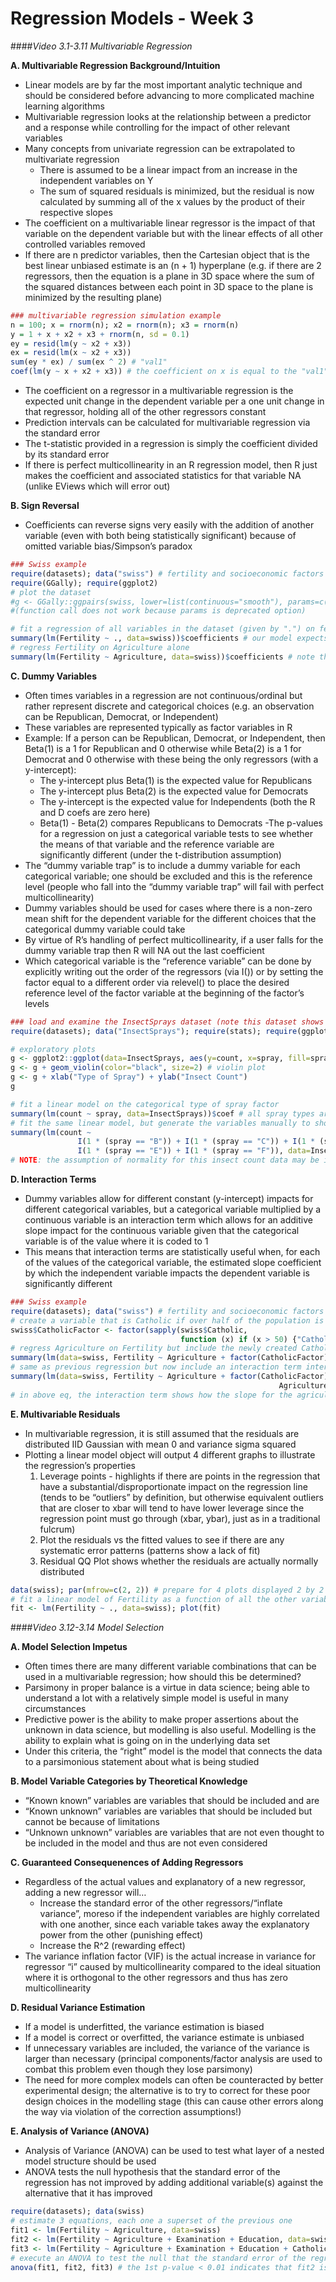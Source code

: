 Regression Models - Week 3
==============================================================

####*Video 3.1-3.11 Multivariable Regression*

**A. Multivariable Regression Background/Intuition**

- Linear models are by far the most important analytic technique and should be considered before advancing to more complicated machine learning algorithms
- Multivariable regression looks at the relationship between a predictor and a response while controlling for the impact of other relevant variables
- Many concepts from univariate regression can be extrapolated to multivariate regression
    - There is assumed to be a linear impact from an increase in the independent variables on Y
    - The sum of squared residuals is minimized, but the residual is now calculated by summing all of the x values by the product of their respective slopes
- The coefficient on a multivariable linear regressor is the impact of that variable on the dependent variable but with the linear effects of all other controlled variables removed
- If there are n predictor variables, then the Cartesian object that is the best linear unbiased estimate is an (n + 1) hyperplane (e.g. if there are 2 regressors, then the equation is a plane in 3D space where the sum of the squared distances between each point in 3D space to the plane is minimized by the resulting plane)

```r
### multivariable regression simulation example
n = 100; x = rnorm(n); x2 = rnorm(n); x3 = rnorm(n)
y = 1 + x + x2 + x3 + rnorm(n, sd = 0.1)
ey = resid(lm(y ~ x2 + x3))
ex = resid(lm(x ~ x2 + x3))
sum(ey * ex) / sum(ex ^ 2) # "val1"
coef(lm(y ~ x + x2 + x3)) # the coefficient on x is equal to the "val1" 
```

- The coefficient on a regressor in a multivariable regression is the expected unit change in the dependent variable per a one unit change in that regressor, holding all of the other regressors constant
- Prediction intervals can be calculated for multivariable regression via the standard error
- The t-statistic provided in a regression is simply the coefficient divided by its standard error
- If there is perfect multicollinearity in an R regression model, then R just makes the coefficient and associated statistics for that variable NA (unlike EViews which will error out)

**B. Sign Reversal**

- Coefficients can reverse signs very easily with the addition of another variable (even with both being statistically significant) because of omitted variable bias/Simpson's paradox

```r
### Swiss example
require(datasets); data("swiss") # fertility and socioeconomic factors for Swiss
require(GGally); require(ggplot2)
# plot the dataset
#g <- GGally::ggpairs(swiss, lower=list(continuous="smooth"), params=c(method="loess"))
#(function call does not work because params is deprecated option)

# fit a regression of all variables in the dataset (given by ".") on fertility and extract coefs
summary(lm(Fertility ~ ., data=swiss))$coefficients # our model expects a .17 percent decrease in fertility for every 1% increase in percentage of males involved in agriculture, all else constant
# regress Fertility on Agriculture alone
summary(lm(Fertility ~ Agriculture, data=swiss))$coefficients # note that the sign flips and stays significant because of omitted variable bias (when you control for the other relevant variables, we realize that "Agriculture" really has a negative impact on "Fertility" that is not controlled for in univariate regression)
```

**C. Dummy Variables**

- Often times variables in a regression are not continuous/ordinal but rather represent discrete and categorical choices (e.g. an observation can be Republican, Democrat, or Independent)
- These variables are represented typically as factor variables in R
- Example: If a person can be Republican, Democrat, or Independent, then Beta(1) is a 1 for Republican and 0 otherwise while Beta(2) is a 1 for Democrat and 0 otherwise with these being the only regressors (with a y-intercept):
    - The y-intercept plus Beta(1) is the expected value for Republicans
    - The y-intercept plus Beta(2) is the expected value for Democrats
    - The y-intercept is the expected value for Independents (both the R and D coefs are zero here)
    - Beta(1) - Beta(2) compares Republicans to Democrats
-The p-values for a regression on just a categorical variable tests to see whether the means of that variable and the reference variable are significantly different (under the t-distribution assumption)
- The "dummy variable trap" is to include a dummy variable for each categorical variable; one should be excluded and this is the reference level (people who fall into the "dummy variable trap" will fail with perfect multicollinearity)
- Dummy variables should be used for cases where there is a non-zero mean shift for the dependent variable for the different choices that the categorical dummy variable could take
- By virtue of R's handling of perfect multicollinearity, if a user falls for the dummy variable trap then R will NA out the last coefficient
- Which categorical variable is the "reference variable" can be done by explicitly writing out the order of the regressors (via I(<categoryName>)) or by setting the factor equal to a different order via relevel() to place the desired reference level of the factor variable at the beginning of the factor's levels

```r
### load and examine the InsectSprays dataset (note this dataset shows how each type of spray (factor) for an observation corresponds to an insect count (numeric vector))
require(datasets); data("InsectSprays"); require(stats); require(ggplot2)

# exploratory plots
g <- ggplot2::ggplot(data=InsectSprays, aes(y=count, x=spray, fill=spray)) # plot how many insect counts there are for each spray category
g <- g + geom_violin(color="black", size=2) # violin plot
g <- g + xlab("Type of Spray") + ylab("Insect Count")
g

# fit a linear model on the categorical type of spray factor
summary(lm(count ~ spray, data=InsectSprays))$coef # all spray types are included for spray A (avoid dummy variable trap); this means that the intercept is the expectation for spray A and the rest of the coefficients are in comparison to Spray A (add the coefficients to the intercept to get that spray's expected value); the fact that sprays C, D, E have negative coefs (compared to A) makes sense when the violin plot is reexamined
# fit the same linear model, but generate the variables manually to show how it is done
summary(lm(count ~ 
               I(1 * (spray == "B")) + I(1 * (spray == "C")) + I(1 * (spray == "D")) +
               I(1 * (spray == "E")) + I(1 * (spray == "F")), data=InsectSprays))$coef
# NOTE: the assumption of normality for this insect count data may be inaccurate because of the 0 lower bound (Poisson)?
```

**D. Interaction Terms**

- Dummy variables allow for different constant (y-intercept) impacts for different categorical variables, but a categorical variable multiplied by a continuous variable is an interaction term which allows for an additive slope impact for the continuous variable given that the categorical variable is of the value where it is coded to 1
- This means that interaction terms are statistically useful when, for each of the values of the categorical variable, the estimated slope coefficient by which the independent variable impacts the dependent variable is significantly different 

```r
### Swiss example
require(datasets); data("swiss") # fertility and socioeconomic factors for Swiss
# create a variable that is Catholic if over half of the population is Catholic, Protestant otherwise
swiss$CatholicFactor <- factor(sapply(swiss$Catholic, 
                                      function (x) if (x > 50) {"Catholic"} else {"Protestant"}))
# regress Agriculture on Fertility but include the newly created CatholicFactor variable as a dummy variable (note that Catholic is the base case with the coefficient being for Protestant, since Catholic appears as the first level of the factor variable)
summary(lm(data=swiss, Fertility ~ Agriculture + factor(CatholicFactor)))$coef
# same as previous regression but now include an interaction term interacting the Catholic factor variable with agriculture
summary(lm(data=swiss, Fertility ~ Agriculture + factor(CatholicFactor) + 
                                                            Agriculture * CatholicFactor))$coef
# in above eq, the interaction term shows how the slope for the agriculture variable should be shifted for Protestant obs 
```

**E. Multivariable Residuals**

- In multivariable regression, it is still assumed that the residuals are distributed IID Gaussian with mean 0 and variance sigma squared
- Plotting a linear model object will output 4 different graphs to illustrate the regression's properties
    1) Leverage points - highlights if there are points in the regression that have a substantial/disproportionate impact on the regression line (tends to be "outliers" by definition, but otherwise equivalent outliers that are closer to xbar will tend to have lower leverage since the regression point must go through (xbar, ybar), just as in a traditional fulcrum)
    2) Plot the residuals vs the fitted values to see if there are any systematic error patterns (patterns show a lack of fit)
    3) Residual QQ Plot shows whether the residuals are actually normally distributed

```r
data(swiss); par(mfrow=c(2, 2)) # prepare for 4 plots displayed 2 by 2
# fit a linear model of Fertility as a function of all the other variables in the swiss DF and plot the different default residual plots
fit <- lm(Fertility ~ ., data=swiss); plot(fit)
```

####*Video 3.12-3.14 Model Selection*

**A. Model Selection Impetus**

- Often times there are many different variable combinations that can be used in a multivariable regression; how should this be determined?
- Parsimony in proper balance is a virtue in data science; being able to understand a lot with a relatively simple model is useful in many circumstances
- Predictive power is the ability to make proper assertions about the unknown in data science, but modelling is also useful. Modelling is the ability to explain what is going on in the underlying data set
- Under this criteria, the "right" model is the model that connects the data to a parsimonious statement about what is being studied

**B. Model Variable Categories by Theoretical Knowledge**

- "Known known" variables are variables that should be included and are
- "Known unknown" variables are variables that should be included but cannot be because of limitations
- "Unknown unknown" variables are variables that are not even thought to be included in the model and thus are not even considered

**C. Guaranteed Consequenences of Adding Regressors**

- Regardless of the actual values and explanatory of a new regressor, adding a new regressor will...
    - Increase the standard error of the other regressors/"inflate variance", moreso if the independent variables are highly correlated with one another, since each variable takes away the explanatory power from the other (punishing effect)
    - Increase the R^2 (rewarding effect)
- The variance inflation factor (VIF) is the actual increase in variance for regressor "i" caused by multicollinearity compared to the ideal situation where it is orthogonal to the other regressors and thus has zero multicollinearity

**D. Residual Variance Estimation**

- If a model is underfitted, the variance estimation is biased
- If a model is correct or overfitted, the variance estimate is unbiased
- If unnecessary variables are included, the variance of the variance is larger than necessary (principal components/factor analysis are used to combat this problem even though they lose parsimony)
- The need for more complex models can often be counteracted by better experimental design; the alternative is to try to correct for these poor design choices in the modelling stage (this can cause other errors along the way via violation of the correction assumptions!)

**E. Analysis of Variance (ANOVA)**

- Analysis of Variance (ANOVA) can be used to test what layer of a nested model structure should be used
- ANOVA tests the null hypothesis that the standard error of the regression has not improved by adding additional variable(s) against the alternative that it has improved

```r
require(datasets); data(swiss)
# estimate 3 equations, each one a superset of the previous one
fit1 <- lm(Fertility ~ Agriculture, data=swiss)
fit2 <- lm(Fertility ~ Agriculture + Examination + Education, data=swiss)
fit3 <- lm(Fertility ~ Agriculture + Examination + Education + Catholic + Infant.Mortality, data=swiss)
# execute an ANOVA to test the null that the standard error of the regression is statistically indistinguishable between each of the 3 specs
anova(fit1, fit2, fit3) # the 1st p-value < 0.01 indicates that fit2 is preferable to fit1; the 2nd p-value < 0.01 indicates that fit3 is preferable to fit2 (adding all of the regressors in fit3 contributes positively statistically to explanatory power of how agriculture impacts fertility)
```